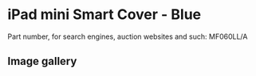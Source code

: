 # iPad mini Smart Cover - Blue

Part number, for search engines, auction websites and such: MF060LL/A

## Image gallery

<div style={{ width: "768px" }}>
  <GalleryComponent
    images={[
      {
        original: "/everysource/MF060",
        thumbnail: "/everypreview/MF060",
      },
      {
        original: "/everysource/MF060_AV1_SILVER",
        thumbnail: "/everypreview/MF060_AV1_SILVER",
      },
      {
        original: "/everysource/MF060_AV1_SPACE_GRAY",
        thumbnail: "/everypreview/MF060_AV1_SPACE_GRAY",
      },
      {
        original: "/everysource/MF060_AV2",
        thumbnail: "/everypreview/MF060_AV2",
      },
      {
        original: "/everysource/MF060_AV3",
        thumbnail: "/everypreview/MF060_AV3",
      },
      {
        original: "/everysource/MF060_AV4",
        thumbnail: "/everypreview/MF060_AV4",
      },
      {
        original: "/everysource/MF060_AV5",
        thumbnail: "/everypreview/MF060_AV5",
      }
    ]}
  />
</div>
